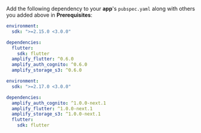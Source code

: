 Add the following dependency to your **app**'s `pubspec.yaml` along with others you added above in **Prerequisites**:

<BlockSwitcher>

<Block name="Stable (Mobile)">

```yaml
environment:
  sdk: ">=2.15.0 <3.0.0"

dependencies:
  flutter:
    sdk: flutter
  amplify_flutter: ^0.6.0
  amplify_auth_cognito: ^0.6.0
  amplify_storage_s3: ^0.6.0
```

</Block>

<Block name = "Developer Preview (Mobile, Web & Desktop)">

```yaml
environment:
  sdk: ">=2.17.0 <3.0.0"

dependencies:
  amplify_auth_cognito: ^1.0.0-next.1
  amplify_flutter: ^1.0.0-next.1
  amplify_storage_s3: ^1.0.0-next.1
  flutter:
    sdk: flutter
```

</Block>

</BlockSwitcher>
